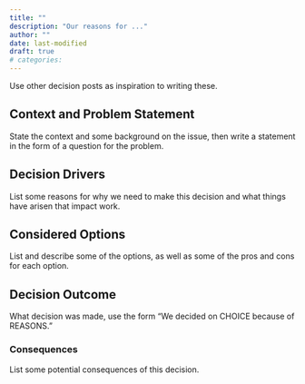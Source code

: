 ```yaml
---
title: ""
description: "Our reasons for ..."
author: ""
date: last-modified
draft: true
# categories:
---
```


::: content-hidden
Use other decision posts as inspiration to writing these.
:::

## Context and Problem Statement

::: content-hidden
State the context and some background on the issue, then write a
statement in the form of a question for the problem.
:::

## Decision Drivers

::: content-hidden
List some reasons for why we need to make this decision and what things
have arisen that impact work.
:::

## Considered Options

::: content-hidden
List and describe some of the options, as well as some of the pros and
cons for each option.
:::

## Decision Outcome

::: content-hidden
What decision was made, use the form "We decided on CHOICE because of
REASONS."
:::

### Consequences

::: content-hidden
List some potential consequences of this decision.
:::
